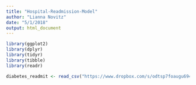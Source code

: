 ```yaml
---
title: "Hospital-Readmission-Model"
author: "Lianna Novitz"
date: "5/1/2018"
output: html_document
---
```


```r
library(ggplot2)
library(dplyr)
library(tidyr)
library(tibble)
library(readr)
```

```r
diabetes_readmit <- read_csv("https://www.dropbox.com/s/odtsp7foaugu694/diabetes_data_clean.csv?dl=1")
```

